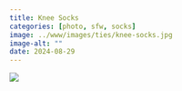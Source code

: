 ```yaml
---
title: Knee Socks
categories: [photo, sfw, socks]
image: ../www/images/ties/knee-socks.jpg
image-alt: ""
date: 2024-08-29
---
```


![](../www/images/ties/knee-socks.jpg)

